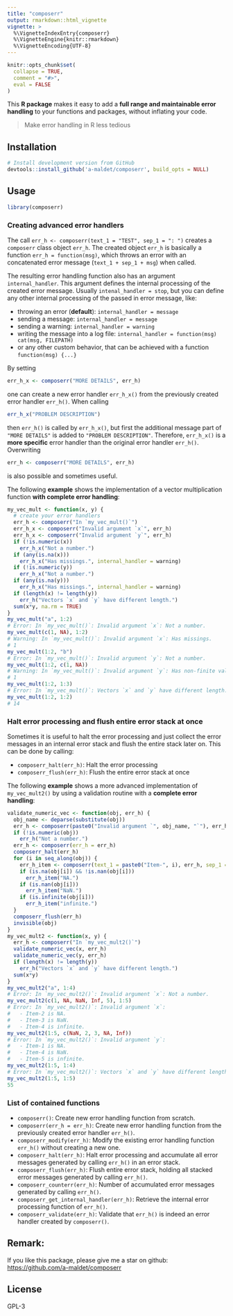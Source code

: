 ```yaml
---
title: "composerr"
output: rmarkdown::html_vignette
vignette: >
  %\VignetteIndexEntry{composerr}
  %\VignetteEngine{knitr::rmarkdown}
  %\VignetteEncoding{UTF-8}
---
```


```r
knitr::opts_chunk$set(
  collapse = TRUE,
  comment = "#>",
  eval = FALSE
)
```

This **R package** makes it easy to add a
**full range and maintainable error handling**
to your functions and packages, without inflating your code.

> Make error handling in R less tedious


## Installation

```r
# Install development version from GitHub
devtools::install_github('a-maldet/composerr', build_opts = NULL)
```

## Usage

```r
library(composerr)
```

### Creating advanced error handlers

The call `err_h <- composerr(text_1 = "TEST", sep_1 = ": ")`
creates a `composerr` class object `err_h`.
The created object `err_h` is basically a function `err_h = function(msg)`,
which throws an error with an concatenated error message (`text_1 + sep_1 + msg`)
when called.

The resulting error handling function also has an argument `internal_handler`.
This argument defines the internal processing of the created error message.
Usually `intenal_handler = stop`, but you can define any other internal 
processing of the passed in error message, like:

- throwing an error (**default**): `internal_handler = message`
- sending a message: `internal_handler = message`
- sending a warning: `internal_handler = warning`
- writing the message into a log file:
  `internal_handler = function(msg) cat(msg, FILEPATH)`
- or any other custom behavior, that can be achieved with a function
  `function(msg) {...}`

By setting

```r
err_h_x <- composerr("MORE DETAILS", err_h)
```
one
can create a new error handler `err_h_x()` from the previously created
error handler `err_h()`. When calling 
```r
err_h_x("PROBLEM DESCRIPTION")
```
then `err_h()` is called by `err_h_x()`, but first the additional message part
of `"MORE DETAILS"` is added to `"PROBLEM DESCRIPTION"`.
Therefore, `err_h_x()` is a **more specific**
error handler than the original error handler `err_h()`.
Overwriting 
```r
err_h <- composerr("MORE DETAILS", err_h)
```
is also possible and sometimes useful.

The following **example** shows the implementation of a vector multiplication
function **with complete error handling**:
```r
my_vec_mult <- function(x, y) {
  # create your error handlers
  err_h <- composerr("In `my_vec_mult()`")
  err_h_x <- composerr("Invalid argument `x`", err_h)
  err_h_x <- composerr("Invalid argument `y`", err_h)
  if (!is.numeric(x))
    err_h_x("Not a number.")
  if (any(is.na(x)))
    err_h_x("Has missings.", internal_handler = warning)
  if (!is.numeric(y))
    err_h_x("Not a number.")
  if (any(is.na(y)))
    err_h_x("Has missings.", internal_handler = warning)
  if (length(x) != length(y))
    err_h("Vectors `x` and `y` have different length.")
  sum(x*y, na.rm = TRUE)
}
my_vec_mult("a", 1:2)
# Error: In `my_vec_mult()`: Invalid argument `x`: Not a number.
my_vec_mult(c(1, NA), 1:2)
# Warning: In `my_vec_mult()`: Invalid argument `x`: Has missings.
# 1
my_vec_mult(1:2, "b")
# Error: In `my_vec_mult()`: Invalid argument `y`: Not a number.
my_vec_mult(1:2, c(1, NA))
# Warning: In `my_vec_mult()`: Invalid argument `y`: Has non-finite values.
# 1
my_vec_mult(1:2, 1:3)
# Error: In `my_vec_mult()`: Vectors `x` and `y` have different length.
my_vec_mult(1:2, 1:2)
# 14
```

### Halt error processing and flush entire error stack at once

Sometimes it is useful to halt the error processing and just
collect the error messages in an internal error stack and
flush the entire stack later on.
This can be done by calling:

- `composerr_halt(err_h)`: Halt the error processing
- `composerr_flush(err_h)`: Flush the entire error stack at once

The following **example** shows a more advanced implementation of `my_vec_mult2()`
by using a validation routine with a **complete error handling**:
```r
validate_numeric_vec <- function(obj, err_h) {
  obj_name <- deparse(substitute(obj))
  err_h <- composerr(paste0("Invalid argument `", obj_name, "`"), err_h)
  if (!is.numeric(obj))
    err_h("Not a number.")
  err_h <- composerr(err_h = err_h)
  composerr_halt(err_h)
  for (i in seq_along(obj)) {
    err_h_item <- composerr(text_1 = paste0("Item-", i), err_h, sep_1 = " is ")
    if (is.na(obj[i]) && !is.nan(obj[i]))
      err_h_item("NA.")
    if (is.nan(obj[i]))
      err_h_item("NaN.")
    if (is.infinite(obj[i]))
      err_h_item("infinite.")
  }
  composerr_flush(err_h)
  invisible(obj)
}
my_vec_mult2 <- function(x, y) {
  err_h <- composerr("In `my_vec_mult2()`")
  validate_numeric_vec(x, err_h)
  validate_numeric_vec(y, err_h)
  if (length(x) != length(y))
    err_h("Vectors `x` and `y` have different length.")
  sum(x*y)
}
my_vec_mult2("a", 1:4)
# Error: In `my_vec_mult2()`: Invalid argument `x`: Not a number.
my_vec_mult2(c(1, NA, NaN, Inf, 5), 1:5)
# Error: In `my_vec_mult2()`: Invalid argument `x`:
#   - Item-2 is NA.
#   - Item-3 is NaN.
#   - Item-4 is infinite.
my_vec_mult2(1:5, c(NaN, 2, 3, NA, Inf))
# Error: In `my_vec_mult2()`: Invalid argument `y`:
#   - Item-1 is NA.
#   - Item-4 is NaN.
#   - Item-5 is infinite.
my_vec_mult2(1:5, 1:4)
# Error: In `my_vec_mult2()`: Vectors `x` and `y` have different length.
my_vec_mult2(1:5, 1:5)
55
```

### List of contained functions

- `composerr()`: Create new error handling function from scratch.
- `composerr(err_h = err_h)`: Create new error handling function from the
  previously created error handler `err_h()`.
- `composerr_modify(err_h)`: Modify the existing error handling function
  `err_h()` without creating a new one.
- `composerr_halt(err_h)`: Halt error processing and accumulate all error 
  messages generated by calling `err_h()` in an error stack.
- `composerr_flush(err_h)`: Flush entire error stack, holding all stacked
  error messages generated by calling `err_h()`.
- `composerr_counterr(err_h)`: Number of accumulated error messages
  generated by calling `err_h()`.
- `composerr_get_internal_handler(err_h)`: Retrieve the internal error
  processing function of `err_h()`.
- `composerr_validate(err_h)`: Validate that `err_h()` is indeed an error
  handler created by `composerr()`.
  
## Remark:

If you like this package, please give me a star on github:
[https://github.com/a-maldet/composerr](https://github.com/a-maldet/composerr)

## License

GPL-3
